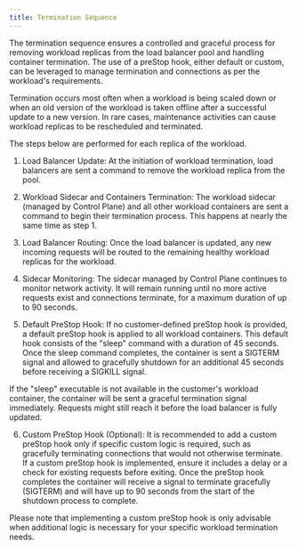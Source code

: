 ```yaml
---
title: Termination Sequence
---
```


The termination sequence ensures a controlled and graceful process for removing workload replicas from the load balancer pool and handling container termination. The use of a preStop hook, either default or custom, can be leveraged to manage termination and connections as per the workload's requirements.

Termination occurs most often when a workload is being scaled down or when an old version of the workload is taken offline after a successful update to a new version. In rare cases, maintenance activities can cause workload replicas to be rescheduled and terminated.

The steps below are performed for each replica of the workload.

1. Load Balancer Update: At the initiation of workload termination, load balancers are sent a command to remove the workload replica from the pool.

2. Workload Sidecar and Containers Termination: The workload sidecar (managed by Control Plane) and all other workload containers are sent a command to begin their termination process. This happens at nearly the same time as step 1.

3. Load Balancer Routing: Once the load balancer is updated, any new incoming requests will be routed to the remaining healthy workload replicas for the workload.

4. Sidecar Monitoring: The sidecar managed by Control Plane continues to monitor network activity. It will remain running until no more active requests exist and connections terminate, for a maximum duration of up to 90 seconds.

5. Default PreStop Hook: If no customer-defined preStop hook is provided, a default preStop hook is applied to all workload containers. This default hook consists of the "sleep" command with a duration of 45 seconds. Once the sleep command completes, the container is sent a SIGTERM signal and allowed to gracefully shutdown for an additional 45 seconds before receiving a SIGKILL signal.

<Warning>

If the "sleep" executable is not available in the customer's workload container, the container will be sent a graceful termination signal immediately. Requests might still reach it before the load balancer is fully updated.

</Warning>

6. Custom PreStop Hook (Optional): It is recommended to add a custom preStop hook only if specific custom logic is required, such as gracefully terminating connections that would not otherwise terminate. If a custom preStop hook is implemented, ensure it includes a delay or a check for existing requests before exiting. Once the preStop hook completes the container will receive a signal to terminate gracefully (SIGTERM) and will have up to 90 seconds from the start of the shutdown process to complete.

Please note that implementing a custom preStop hook is only advisable when additional logic is necessary for your specific workload termination needs.